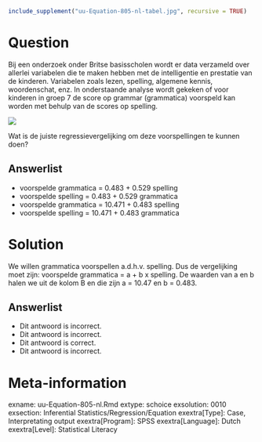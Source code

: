```{r, echo = FALSE, results = "hide"}
include_supplement("uu-Equation-805-nl-tabel.jpg", recursive = TRUE)
```


Question
========
  
Bij een onderzoek onder Britse basisscholen wordt er data verzameld over allerlei variabelen die te maken hebben met de intelligentie en prestatie van de kinderen. Variabelen zoals lezen, spelling, algemene kennis, woordenschat, enz. In onderstaande analyse wordt gekeken of voor kinderen in groep 7 de score op grammar (grammatica) voorspeld kan worden met behulp van de scores op spelling. 

![](uu-Equation-805-nl-tabel.jpg)

Wat is de juiste regressievergelijking om deze voorspellingen te kunnen doen?
  
Answerlist
----------
* voorspelde grammatica = 0.483 + 0.529 spelling
* voorspelde spelling = 0.483 + 0.529 grammatica
* voorspelde grammatica = 10.471 + 0.483 spelling
* voorspelde spelling = 10.471 + 0.483 grammatica

Solution
========
  
We willen grammatica voorspellen a.d.h.v. spelling. Dus de vergelijking moet zijn: 
voorspelde grammatica = a + b x spelling. De waarden van a en b halen we uit de kolom B en die zijn a = 10.47 en b = 0.483.


Answerlist
----------
* Dit antwoord is incorrect.
* Dit antwoord is incorrect.
* Dit antwoord is correct.
* Dit antwoord is incorrect.

Meta-information
================
exname: uu-Equation-805-nl.Rmd
extype: schoice
exsolution: 0010
exsection: Inferential Statistics/Regression/Equation
exextra[Type]: Case, Interpretating output
exextra[Program]: SPSS
exextra[Language]: Dutch
exextra[Level]: Statistical Literacy